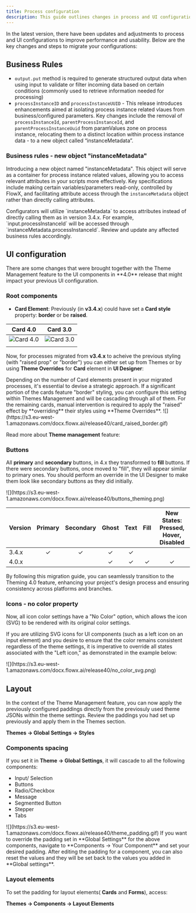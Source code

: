 ```yaml
---
title: Process configuration
description: This guide outlines changes in process and UI configuration from v3.4.x to 4.0 version.
---
```


In the latest version, there have been updates and adjustments to process and UI configurations to improve performance and usability. Below are the key changes and steps to migrate your configurations:

## Business Rules

- `output.put` method is required to generate structured output data when using input to validate or filter incoming data based on certain conditions (commonly used to retrieve information needed for processing)
- `processInstanceID` and `processInstanceUUID` - This release introduces enhancements aimed at isolating process instance related vlaues from business/configured parameters. Key changes include the removal of `processInstanceId`, `parentProcessInstanceId`, and `parentProcessInstanceUuid` from paramValues zone on process instance, relocating them to a distinct location within process instance data - to a new object called “instanceMetadata”.

### Business rules - new object "instanceMetadata"

Introducing a new object named "instanceMetadata". This object will serve as a container for process instance related values, allowing you to access relevant attributes in your scripts more effectively. Key specifications include making certain variables/parameters read-only, controlled by FlowX, and facilitating attribute access through the `instanceMetadata` object rather than directly calling attributes.

<Info>
Configurators will utilize `instanceMetadata` to access attributes instead of directly calling them as in version 3.4.x. For example, `input.processInstanceId` will be accessed through `instanceMetadata.processInstanceId`.
</Info>

<Warning>
Review and update any affected business rules accordingly.
</Warning>

## UI configuration

<Info>
There are some changes that were brought together with the Theme Management feature to the UI components in **4.0** release that might impact your previous UI configuration.
</Info>

### Root components

* **Card Element**: Previously (in **v3.4.x**) could have set a **Card style** property: **border** or be **raised**. 

|                                              Card 4.0                                              |                                              Card 3.0                                              |
| :------------------------------------------------------------------------------------------------: | :------------------------------------------------------------------------------------------------: |
| <Frame>![Card 4.0](https://s3.eu-west-1.amazonaws.com/docx.flowx.ai/release40/card4.0.png)</Frame> | <Frame>![Card 3.0](https://s3.eu-west-1.amazonaws.com/docx.flowx.ai/release40/card3.0.png)</Frame> |
|                                                                                                    |                                                                                                    |


Now, for processes migrated from **v3.4.x** to acheive the previous styling (with "raised prop" or "border") you can either set up from Themes or by using **Theme Overrides** for **Card** element in **UI Designer**:

<Tip>
Depending on the number of Card elements present in your migrated processes, it's essential to devise a strategic approach. If a significant portion of the cards feature "border" styling, you can configure this setting within Themes Management and will be cascading through all of them. For the remaining cards, manual intervention is required to apply the "raised" effect by **overriding** their styles using **Theme Overrides**.
</Tip>

<Frame caption="Theme Overrides - Card">
![](https://s3.eu-west-1.amazonaws.com/docx.flowx.ai/release40/card_raised_border.gif)
</Frame>

Read more about **Theme management** feature:

<Card title="Theme management" href="">

### Buttons

All **primary** and **secondary** buttons, in 4.x they transformed to **fill** buttons. If there were secondary buttons, once moved to "fill", they will appear similar to primary ones. You should perform an override in the UI Designer to make them look like secondary buttons as they did initially.

<Frame>
![](https://s3.eu-west-1.amazonaws.com/docx.flowx.ai/release40/buttons_theming.png)
</Frame>


| Version | Primary | Secondary | Ghost | Text | Fill | New States: Pressed, Hover, Disabled |
| ------- | :-----: | :-------: | :---: | :--: | :--: | :----------------------------------: |
| 3.4.x   |   ✓    |    ✓     |  ✓   |  ✓  |      |                                      |
| 4.0.x   |         |           |  ✓   |  ✓  |  ✓  |                  ✓                  |


By following this migration guide, you can seamlessly transition to the Theming 4.0 feature, enhancing your project's design process and ensuring consistency across platforms and branches.


### Icons - no color property

<Info>
Now, all icon color settings have a "No Color" option, which allows the icon (SVG) to be rendered with its original color settings.
</Info>

If you are utilizing SVG icons for UI components (such as a left icon on an input element) and you desire to ensure that the color remains consistent regardless of the theme settings, it is imperative to override all states associated with the "Left icon," as demonstrated in the example below:

<Frame>
![](https://s3.eu-west-1.amazonaws.com/docx.flowx.ai/release40/no_color_svg.png)
</Frame>


## Layout

In the context of the Theme Management feature, you can now apply the previously configured paddings directly from the previosuly used theme JSONs within the theme settings. Review the paddings you had set up previously and apply them in the Themes section.

**Themes → Global Settings → Styles**

### Components spacing

If you set it in **Theme → Global Settings**, it will cascade to all the following components:

* Input/ Selection 
* Buttons
* Radio/Checkbox
* Message
* Segmentted Button
* Stepper
* Tabs


<Frame>
![](https://s3.eu-west-1.amazonaws.com/docx.flowx.ai/release40/theme_padding.gif)
</Frame>

<Tip>
If you want to override the padding set in **Global Settings** for the above components, navigate to **Components → Your Component** and set your desired padding.
</Tip>

<Info>
After editing the padding for a component, you can also reset the values and they will be set back to the values you added in **Global settings**.
</Info>

### Layout elements

To set the padding for layout elements( **Cards** and **Forms**), access:

**Themes → Components → Layout Elements**


